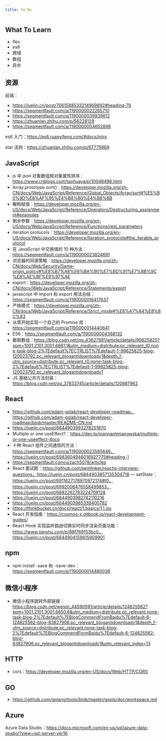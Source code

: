 ```yaml
---
title: To Do
---
```


## What To Learn

- flex
- es6
- 跨域
- 数组
- 异步

## 资源

前端：

- https://juejin.cn/post/7061588533214969892#heading-79
- https://segmentfault.com/a/1190000022265710
- https://segmentfault.com/a/1190000039939612
- https://zhuanlan.zhihu.com/p/56228129
- https://segmentfault.com/a/1190000004652898

es6 入门：https://es6.ruanyifeng.com/#docs/intro

star 法则：https://zhuanlan.zhihu.com/p/67775969

## JavaScript

- js 中 json 对象数组按对象属性排序：https://www.cnblogs.com/taohuaya/p/10048496.html
- Array.prototype.sort()：https://developer.mozilla.org/zh-CN/docs/Web/JavaScript/Reference/Global_Objects/Array/sort#%E5%B0%9D%E8%AF%95%E4%B8%80%E4%B8%8B
- 解构赋值：https://developer.mozilla.org/en-US/docs/Web/JavaScript/Reference/Operators/Destructuring_assignment#examples
- 剩余参数：https://developer.mozilla.org/en-US/docs/Web/JavaScript/Reference/Functions/rest_parameters
- iteration protocols：https://developer.mozilla.org/en-US/docs/Web/JavaScript/Reference/Iteration_protocols#the_iterable_protocol
- 在 JavaScript 中交换值的 10 种方法：https://segmentfault.com/a/1190000023824691
- 浏览器的同源策略：https://developer.mozilla.org/zh-CN/docs/Web/Security/Same-origin_policy#%E8%B7%A8%E6%BA%90%E7%BD%91%E7%BB%9C%E8%AE%BF%E9%97%AE
- export：https://developer.mozilla.org/zh-CN/docs/Web/JavaScript/Reference/Statements/export
- javascript 中 import 和 export 用法总结：https://segmentfault.com/a/1190000016417637
- 严格模式：https://developer.mozilla.org/zh-CN/docs/Web/JavaScript/Reference/Strict_mode#%E8%A7%84%E8%8C%83
- 从零开始实现一个自己的 Promise 库：https://segmentfault.com/a/1190000014440641
- ES6：https://segmentfault.com/a/1190000004368132
- 截取数组：https://blog.csdn.net/qq_43627981/article/details/99625825?spm=1001.2101.3001.6661.1&utm_medium=distribute.pc_relevant_t0.none-task-blog-2%7Edefault%7ECTRLIST%7Edefault-1-99625825-blog-120023792.pc_relevant_blogantidownloadv1&depth_1-utm_source=distribute.pc_relevant_t0.none-task-blog-2%7Edefault%7ECTRLIST%7Edefault-1-99625825-blog-120023792.pc_relevant_blogantidownloadv1
- JS 基础公共方法封装：https://blog.csdn.net/qq_37833745/article/details/120887962

## React

- https://github.com/adam-golab/react-developer-roadmap，https://github.com/adam-golab/react-developer-roadmap/blob/master/README-CN.md
- https://juejin.cn/post/6844903993278201870
- Multiple or one useEffect?：https://dev.to/joannaotmianowska/multiple-or-one-useeffect-4oco
- 十种 React 组件之间通信的方法：https://segmentfault.com/a/1190000023585646，https://juejin.cn/post/6983604946016927775#heading-1
- https://segmentfault.com/u/zach5078/articles
- React 面试题：https://github.com/semlinker/reactjs-interview-questions，https://juejin.cn/post/6844903857135304718
  — setState：https://juejin.cn/post/6911627178970972174#t0，https://juejin.cn/post/6992006476558499853，https://juejin.cn/post/6882262783224709128
- https://juejin.cn/post/6844903982742110216
- https://juejin.cn/post/6844903985338400782
- https://thinkbucket.cn/docs/react/1.basics/1.1.jsx
- React 开发指南：https://cosmos-x.gitbook.io/react-development-guides/
- React Hook 实现监听路由切换实时同步渲染页面功能：https://www.jianshu.com/p/88f769153bc0，https://juejin.cn/post/6844904159615909901

## npm

- npm install -save 和 -save-dev：https://segmentfault.com/a/1190000014480038

## 微信小程序

- 微信小程序跳转外部链接：https://blog.csdn.net/weixin_44590591/article/details/124625562?spm=1001.2101.3001.6650.6&utm_medium=distribute.pc_relevant.none-task-blog-2%7Edefault%7EBlogCommendFromBaidu%7Edefault-6-124625562-blog-83827906.pc_relevant_blogantidownloadv1&depth_1-utm_source=distribute.pc_relevant.none-task-blog-2%7Edefault%7EBlogCommendFromBaidu%7Edefault-6-124625562-blog-83827906.pc_relevant_blogantidownloadv1&utm_relevant_index=13

## HTTP

- cors：https://developer.mozilla.org/en-US/docs/Web/HTTP/CORS

## GO

- https://github.com/golang/tools/blob/master/gopls/doc/workspace.md

## Azure

Azure Data Studio：https://docs.microsoft.com/en-us/sql/azure-data-studio/?view=sql-server-ver16
